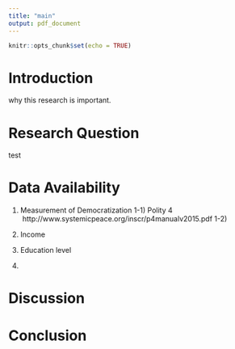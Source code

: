 ```yaml
---
title: "main"
output: pdf_document
---
```


```r
knitr::opts_chunk$set(echo = TRUE)
```

# Introduction
why this research is important.

# Research Question
test


# Data Availability

1) Measurement of Democratization
  1-1) Polity 4
    http://www.systemicpeace.org/inscr/p4manualv2015.pdf
  1-2) 

2) Income

3) Education level

4) 

# Discussion

# Conclusion
